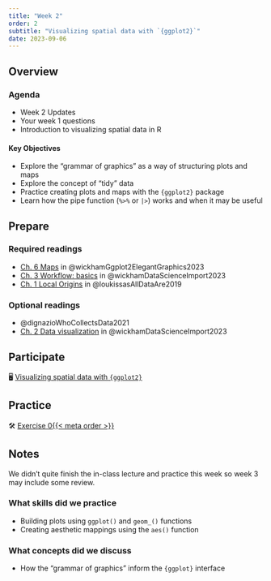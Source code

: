 ```yaml
---
title: "Week 2"
order: 2
subtitle: "Visualizing spatial data with `{ggplot2}`"
date: 2023-09-06
---
```


## Overview

### Agenda

-   Week 2 Updates
-   Your week 1 questions
-   Introduction to visualizing spatial data in R

::: {.callout-note appearance="minimal" icon="true"}
#### Key Objectives

-   Explore the "grammar of graphics" as a way of structuring plots and maps
-   Explore the concept of "tidy" data
-   Practice creating plots and maps with the `{ggplot2}` package
-   Learn how the pipe function (`%>%` or `|>`) works and when it may be useful
:::

## Prepare

### Required readings

-   [Ch. 6 Maps](https://ggplot2-book.org/maps.html) in @wickhamGgplot2ElegantGraphics2023
-   [Ch. 3 Workflow: basics](https://r4ds.hadley.nz/workflow-basics) in @wickhamDataScienceImport2023
-   [Ch. 1 Local Origins](https://direct.mit.edu/books/oa-monograph/4323/chapter/181048/LOCAL-ORIGINS) in @loukissasAllDataAre2019

### Optional readings

-   @dignazioWhoCollectsData2021
-   [Ch. 2 Data visualization](https://r4ds.hadley.nz/data-visualize) in @wickhamDataScienceImport2023

## Participate

🖥️ [Visualizing spatial data with `{ggplot2}`](/slides/data-visualization.html)

## Practice

🛠️️ [Exercise 0{{< meta order >}}](../exercises/exercise_0%7B%7B%3C%20meta%20order%20%3E%7D%7D.html)

## Notes

We didn't quite finish the in-class lecture and practice this week so week 3 may include some review.

### What skills did we practice

- Building plots using `ggplot()` and `geom_()` functions
- Creating aesthetic mappings using the `aes()` function

### What concepts did we discuss

- How the "grammar of graphics" inform the `{ggplot}` interface
